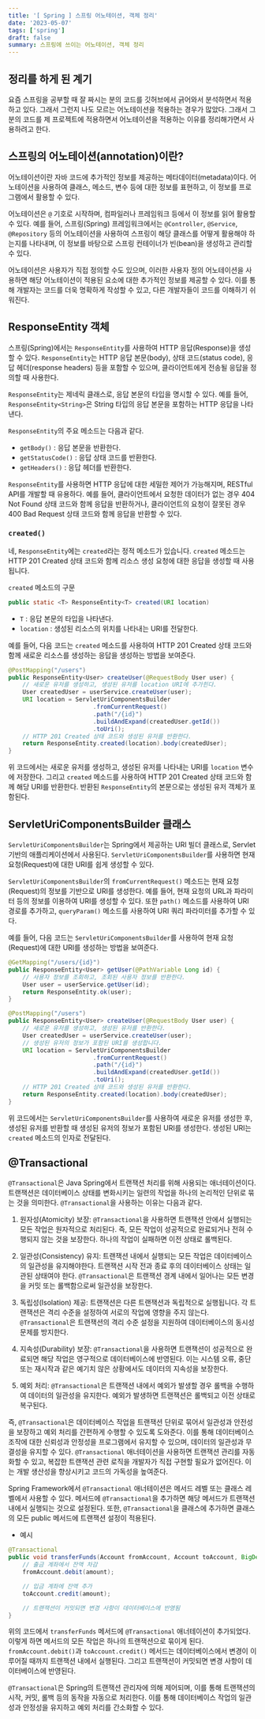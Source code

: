 ```yaml
---
title: '[ Spring ] 스프링 어노테이션, 객체 정리'
date: '2023-05-07'
tags: ['spring']
draft: false
summary: 스프링에 쓰이는 어노테이션, 객체 정리
---
```


## 정리를 하게 된 계기

요즘 스프링을 공부할 때 잘 짜시는 분의 코드를 깃허브에서 긁어와서 분석하면서 적용하고 있다. 그래서 그런지 나도 모르는 어노테이션을 적용하는 경우가 많았다. 그래서 그분의 코드를 제 프로젝트에 적용하면서 어노테이션을 적용하는 이유를 정리해가면서 사용하려고 한다.

## 스프링의 어노테이션(annotation)이란?

어노테이션이란 자바 코드에 추가적인 정보를 제공하는 메타데이터(metadata)이다. 어노테이션을 사용하여 클래스, 메소드, 변수 등에 대한 정보를 표현하고, 이 정보를 프로그램에서 활용할 수 있다.

어노테이션은 `@` 기호로 시작하며, 컴파일러나 프레임워크 등에서 이 정보를 읽어 활용할 수 있다. 예를 들어, 스프링(Spring) 프레임워크에서는 `@Controller`, `@Service`, `@Repository` 등의 어노테이션을 사용하여 스프링이 해당 클래스를 어떻게 활용해야 하는지를 나타내며, 이 정보를 바탕으로 스프링 컨테이너가 빈(bean)을 생성하고 관리할 수 있다.

어노테이션은 사용자가 직접 정의할 수도 있으며, 이러한 사용자 정의 어노테이션을 사용하면 해당 어노테이션이 적용된 요소에 대한 추가적인 정보를 제공할 수 있다. 이를 통해 개발자는 코드를 더욱 명확하게 작성할 수 있고, 다른 개발자들이 코드를 이해하기 쉬워진다.

## ResponseEntity 객체

스프링(Spring)에서는 `ResponseEntity`를 사용하여 HTTP 응답(Response)을 생성할 수 있다. `ResponseEntity`는 HTTP 응답 본문(body), 상태 코드(status code), 응답 헤더(response headers) 등을 포함할 수 있으며, 클라이언트에게 전송될 응답을 정의할 때 사용한다.

`ResponseEntity`는 제네릭 클래스로, 응답 본문의 타입을 명시할 수 있다. 예를 들어, `ResponseEntity<String>`은 String 타입의 응답 본문을 포함하는 HTTP 응답을 나타낸다.

`ResponseEntity`의 주요 메소드는 다음과 같다.

- `getBody()` : 응답 본문을 반환한다.
- `getStatusCode()` : 응답 상태 코드를 반환한다.
- `getHeaders()` : 응답 헤더를 반환한다.

`ResponseEntity`를 사용하면 HTTP 응답에 대한 세밀한 제어가 가능해지며, RESTful API를 개발할 때 유용하다. 예를 들어, 클라이언트에서 요청한 데이터가 없는 경우 404 Not Found 상태 코드와 함께 응답을 반환하거나, 클라이언트의 요청이 잘못된 경우 400 Bad Request 상태 코드와 함께 응답을 반환할 수 있다.

### `created()`

네, `ResponseEntity`에는 `created`라는 정적 메소드가 있습니다. `created` 메소드는 HTTP 201 Created 상태 코드와 함께 리소스 생성 요청에 대한 응답을 생성할 때 사용됩니다.

`created` 메소드의 구문

```java
public static <T> ResponseEntity<T> created(URI location)
```

- `T` : 응답 본문의 타입을 나타낸다.
- `location` : 생성된 리소스의 위치를 나타내는 URI를 전달한다.

예를 들어, 다음 코드는 `created` 메소드를 사용하여 HTTP 201 Created 상태 코드와 함께 새로운 리소스를 생성하는 응답을 생성하는 방법을 보여준다.

```java
@PostMapping("/users")
public ResponseEntity<User> createUser(@RequestBody User user) {
    // 새로운 유저를 생성하고, 생성된 유저를 location URI에 추가힌다.
    User createdUser = userService.createUser(user);
    URI location = ServletUriComponentsBuilder
                        .fromCurrentRequest()
                        .path("/{id}")
                        .buildAndExpand(createdUser.getId())
                        .toUri();
    // HTTP 201 Created 상태 코드와 생성된 유저를 반환한다.
    return ResponseEntity.created(location).body(createdUser);
}
```

위 코드에서는 새로운 유저를 생성하고, 생성된 유저를 나타내는 URI를 `location` 변수에 저장한다. 그리고 `created` 메소드를 사용하여 HTTP 201 Created 상태 코드와 함께 해당 URI를 반환한다. 반환된 `ResponseEntity`의 본문으로는 생성된 유저 객체가 포함된다.

## ServletUriComponentsBuilder 클래스

`ServletUriComponentsBuilder`는 Spring에서 제공하는 URI 빌더 클래스로, Servlet 기반의 애플리케이션에서 사용된다. `ServletUriComponentsBuilder`를 사용하면 현재 요청(Request)에 대한 URI를 쉽게 생성할 수 있다.

`ServletUriComponentsBuilder`의 `fromCurrentRequest()` 메소드는 현재 요청(Request)의 정보를 기반으로 URI를 생성한다. 예를 들어, 현재 요청의 URL과 파라미터 등의 정보를 이용하여 URI를 생성할 수 있다. 또한 `path()` 메소드를 사용하여 URI 경로를 추가하고, `queryParam()` 메소드를 사용하여 URI 쿼리 파라미터를 추가할 수 있다.

예를 들어, 다음 코드는 `ServletUriComponentsBuilder`를 사용하여 현재 요청(Request)에 대한 URI를 생성하는 방법을 보여준다.

```java
@GetMapping("/users/{id}")
public ResponseEntity<User> getUser(@PathVariable Long id) {
    // 사용자 정보를 조회하고, 조회된 사용자 정보를 반환한다.
    User user = userService.getUser(id);
    return ResponseEntity.ok(user);
}

@PostMapping("/users")
public ResponseEntity<User> createUser(@RequestBody User user) {
    // 새로운 유저를 생성하고, 생성된 유저를 반환한다.
    User createdUser = userService.createUser(user);
    // 생성된 유저의 정보가 포함된 URI를 생성합니다.
    URI location = ServletUriComponentsBuilder
                        .fromCurrentRequest()
                        .path("/{id}")
                        .buildAndExpand(createdUser.getId())
                        .toUri();
    // HTTP 201 Created 상태 코드와 생성된 유저를 반환한다.
    return ResponseEntity.created(location).body(createdUser);
}
```

위 코드에서는 `ServletUriComponentsBuilder`를 사용하여 새로운 유저를 생성한 후, 생성된 유저를 반환할 때 생성된 유저의 정보가 포함된 URI를 생성한다. 생성된 URI는 `created` 메소드의 인자로 전달된다.

## @Transactional

`@Transactional`은 Java Spring에서 트랜잭션 처리를 위해 사용되는 애너테이션이다. 트랜잭션은 데이터베이스 상태를 변화시키는 일련의 작업을 하나의 논리적인 단위로 묶는 것을 의미한다. `@Transactional`을 사용하는 이유는 다음과 같다.

1. 원자성(Atomicity) 보장: `@Transactional`을 사용하면 트랜잭션 안에서 실행되는 모든 작업은 원자적으로 처리된다. 즉, 모든 작업이 성공적으로 완료되거나 전혀 수행되지 않는 것을 보장한다. 하나의 작업이 실패하면 이전 상태로 롤백된다.

2. 일관성(Consistency) 유지: 트랜잭션 내에서 실행되는 모든 작업은 데이터베이스의 일관성을 유지해야한다. 트랜잭션 시작 전과 종료 후의 데이터베이스 상태는 일관된 상태여야 한다. `@Transactional`은 트랜잭션 경계 내에서 일어나는 모든 변경을 커밋 또는 롤백함으로써 일관성을 보장한다.

3. 독립성(Isolation) 제공: 트랜잭션은 다른 트랜잭션과 독립적으로 실행됩니다. 각 트랜잭션은 격리 수준을 설정하여 서로의 작업에 영향을 주지 않는다. `@Transactional`은 트랜잭션의 격리 수준 설정을 지원하여 데이터베이스의 동시성 문제를 방지한다.

4. 지속성(Durability) 보장: `@Transactional`을 사용하면 트랜잭션이 성공적으로 완료되면 해당 작업은 영구적으로 데이터베이스에 반영된다. 이는 시스템 오류, 중단 또는 재시작과 같은 예기치 않은 상황에서도 데이터의 지속성을 보장한다.

5. 예외 처리: `@Transactional`은 트랜잭션 내에서 예외가 발생할 경우 롤백을 수행하여 데이터의 일관성을 유지한다. 예외가 발생하면 트랜잭션은 롤백되고 이전 상태로 복구된다.

즉, `@Transactional`은 데이터베이스 작업을 트랜잭션 단위로 묶어서 일관성과 안전성을 보장하고 예외 처리를 간편하게 수행할 수 있도록 도와준다. 이를 통해 데이터베이스 조작에 대한 신뢰성과 안정성을 프로그램에서 유지할 수 있으며, 데이터의 일관성과 무결성을 유지할 수 있다. `@Transactional` 애너테이션을 사용하면 트랜잭션 관리를 자동화할 수 있고, 복잡한 트랜잭션 관련 로직을 개발자가 직접 구현할 필요가 없어진다. 이는 개발 생산성을 향상시키고 코드의 가독성을 높여준다.

Spring Framework에서 `@Transactional` 애너테이션은 메서드 레벨 또는 클래스 레벨에서 사용할 수 있다. 메서드에 `@Transactional`을 추가하면 해당 메서드가 트랜잭션 내에서 실행되는 것으로 설정된다. 또한, `@Transactional`을 클래스에 추가하면 클래스의 모든 public 메서드에 트랜잭션 설정이 적용된다.

- 예시

```java
@Transactional
public void transferFunds(Account fromAccount, Account toAccount, BigDecimal amount) {
    // 출금 계좌에서 잔액 차감
    fromAccount.debit(amount);

    // 입금 계좌에 잔액 추가
    toAccount.credit(amount);

    // 트랜잭션이 커밋되면 변경 사항이 데이터베이스에 반영됨
}
```

위의 코드에서 `transferFunds` 메서드에 `@Transactional` 애너테이션이 추가되었다. 이렇게 하면 메서드의 모든 작업은 하나의 트랜잭션으로 묶이게 된다. `fromAccount.debit()`과 `toAccount.credit()` 메서드는 데이터베이스에서 변경이 이루어질 때까지 트랜잭션 내에서 실행된다. 그리고 트랜잭션이 커밋되면 변경 사항이 데이터베이스에 반영된다.

`@Transactional`은 Spring의 트랜잭션 관리자에 의해 제어되며, 이를 통해 트랜잭션의 시작, 커밋, 롤백 등의 동작을 자동으로 처리한다. 이를 통해 데이터베이스 작업의 일관성과 안정성을 유지하고 예외 처리를 간소화할 수 있다.
